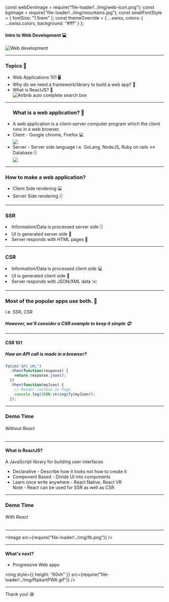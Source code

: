 const webDevImage = require("file-loader!../img/web-icon.png");
const bgImage = require("file-loader!../img/mountains.jpg");
const smallFontStyle = {
  fontSize: "1.5rem"
};
const themeOverride = {
  ...swiss,
  colors: {
    ...swiss.colors,
    background: "#fff"
  }
};


<div 
  style={{
    display: 'flex',
    alignItems: 'center',
    justifyContent: 'center',
    padding:"20px"
  }}
 >

<h4> Intro to Web Development 💻</h4>

<img src={webDevImage} title="Web development" />

</div>

---

### Topics 🤔

<ul>
  <Appear>
    <li>Web Applications 101 🖥️</li>
    <li>Why do we need a framework/library to build a web app? 🤨</li>
    <li>What is ReactJS? 🎊 </li>
    <div style={{ textAlign: "center" }}>
      <img
        title="Airbnb auto complete search box"
        style={{ width: "50vw", paddingTop: "20px" }}
        src={require(`file-loader!../img/airBnbSearch.png`)}
      />
    </div>
  </Appear>
</ul>

---

<ul style={{ padding: "10px 100px" }}>
  <h3>What is a web application? 🤔</h3>
  <Appear>
    <li>
      A web application is a client–server computer program which the client
      runs in a web browser.
    </li>
    <li style={{ ...smallFontStyle, marginTop: "20px" }}>
      Client - Google chrome, Firefox 💻
    </li>
    <div style={{ textAlign: "center" }}>
      <img
        style={{ height: "25vh" }}
        src={require(`file-loader!../img/awesome-js.gif`)}
      />
    </div>
    <li style={smallFontStyle}>
      Server - Server side language i.e. GoLang, NodeJS, Ruby on rails ↔️
      Database 🗄️
    </li>
    <img src="https://www.maxcdn.com/one/media/web-application.png" />
  </Appear>
</ul>

---

### How to make a web application?

<ul>
  <Appear>
      <li>Client Side rendering 💻</li>
      <li>Server Side rendering ️️️🗄️</li>
  </Appear>

</ul>

---

### SSR

<Appear>
  <li>Information/Data is processed server side ️️🗄️ </li>
  <li>UI is generated server side 🌃 </li>
  <li>Server responds with HTML pages 📄</li>
</Appear>

---

### CSR

<Appear>
  <li>Information/Data is processed client side 💻</li>
  <li>UI is generated client side 🌆</li>
  <li>Server responds with JSON/XML data ✉️󠁻</li>
</Appear>

---

### Most of the popular apps use both. 💯

i.e. SSR, CSR

##### However, we'll consider a CSR example to keep it simple 😌

---

#### CSR 101

##### How an API call is made in a browser?

```jsx
fetch("API_URL")
  .then(function(response) {
    return response.json();
  })
  .then(function(myJson) {
    // Render content on Page
    console.log(JSON.stringify(myJson));
  });
```

---

### Demo Time

###### Without React

---

<div>
  <h4>What is ReactJS?</h4>
  <p>A JavaScript library for building user interfaces</p>
  <ul>
    <Appear>
      <li>Declarative - Describe how it looks not how to create it</li>
      <li>Component Based - Divide UI into components</li>
      <li>Learn once write anywhere - React Native, React VR</li>
      <div style={{ position: "absolute", bottom: "20px", ...smallFontStyle }}>
        Note - React can be used for SSR as well as CSR
      </div>
    </Appear>
  </ul>
</div>

---

### Demo Time

###### With React

---

<Image src={require("file-loader!../img/fb.png")} />

---

#### What's next?

- Progressive Web apps

<img
  style={{ height: "60vh" }}
  src={require("file-loader!../img/flipkartPWA.gif")}
/>

---

Thank you! 😄
